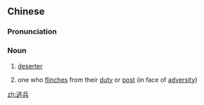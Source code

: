 ==Chinese==
{{zh-forms}}

===Pronunciation===
{{zh-pron
|m=táobīng,er=y
|c=tou4 bing1
|h=pfs=thò-pîn
|mn=tô-peng
|cat=n
}}

===Noun===
{{zh-noun}}

# {{lb|zh|military}} [[deserter]]
# {{lb|zh|figurative}} one who [[flinch]]es from their [[duty]] or [[post]] (in face of [[adversity]])

[[zh:逃兵]]